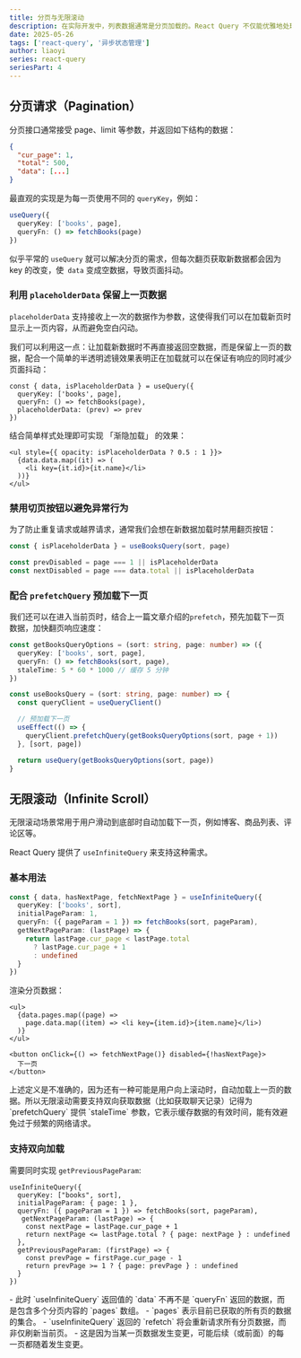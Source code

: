 ```yaml
---
title: 分页与无限滚动
description: 在实际开发中，列表数据通常是分页加载的。React Query 不仅能优雅地处理分页请求，还提供了强大的工具支持无限滚动与预加载。本文将系统介绍这两种常见场景的最佳实现方式。
date: 2025-05-26
tags: ['react-query', '异步状态管理']
author: liaoyi
series: react-query
seriesPart: 4
---
```


## 分页请求（Pagination）

分页接口通常接受 page、limit 等参数，并返回如下结构的数据：

```json
{
  "cur_page": 1,
  "total": 500,
  "data": [...]
}
```

最直观的实现是为每一页使用不同的 `queryKey`，例如：

```ts
useQuery({
  queryKey: ['books', page],
  queryFn: () => fetchBooks(page)
})
```

似乎平常的 `useQuery` 就可以解决分页的需求，但每次翻页获取新数据都会因为 key 的改变，使` data` 变成空数据，导致页面抖动。


### 利用 `placeholderData` 保留上一页数据

`placeholderData` 支持接收上一次的数据作为参数，这使得我们可以在加载新页时显示上一页内容，从而避免空白闪动。

我们可以利用这一点：让加载新数据时不再直接返回空数据，而是保留上一页的数据，配合一个简单的半透明滤镜效果表明正在加载就可以在保证有响应的同时减少页面抖动：


```tsx
const { data, isPlaceholderData } = useQuery({
  queryKey: ['books', page],
  queryFn: () => fetchBooks(page),
  placeholderData: (prev) => prev
})
```

结合简单样式处理即可实现 「渐隐加载」 的效果：

```tsx
<ul style={{ opacity: isPlaceholderData ? 0.5 : 1 }}>
  {data.data.map((it) => (
    <li key={it.id}>{it.name}</li>
  ))}
</ul>
```


### 禁用切页按钮以避免异常行为

为了防止重复请求或越界请求，通常我们会想在新数据加载时禁用翻页按钮：

```ts
const { isPlaceholderData } = useBooksQuery(sort, page)

const prevDisabled = page === 1 || isPlaceholderData
const nextDisabled = page === data.total || isPlaceholderData
```


### 配合 `prefetchQuery` 预加载下一页

我们还可以在进入当前页时，结合上一篇文章介绍的`prefetch`，预先加载下一页数据，加快翻页响应速度：


```ts
const getBooksQueryOptions = (sort: string, page: number) => ({
  queryKey: ['books', sort, page],
  queryFn: () => fetchBooks(sort, page),
  staleTime: 5 * 60 * 1000 // 缓存 5 分钟
})

const useBooksQuery = (sort: string, page: number) => {
  const queryClient = useQueryClient()

  // 预加载下一页
  useEffect(() => {
    queryClient.prefetchQuery(getBooksQueryOptions(sort, page + 1))
  }, [sort, page])

  return useQuery(getBooksQueryOptions(sort, page))
}
```


## 无限滚动（Infinite Scroll）

无限滚动场景常用于用户滑动到底部时自动加载下一页，例如博客、商品列表、评论区等。

React Query 提供了 `useInfiniteQuery` 来支持这种需求。

### 基本用法

```ts
const { data, hasNextPage, fetchNextPage } = useInfiniteQuery({
  queryKey: ['books', sort],
  initialPageParam: 1,
  queryFn: ({ pageParam = 1 }) => fetchBooks(sort, pageParam),
  getNextPageParam: (lastPage) => {
    return lastPage.cur_page < lastPage.total
      ? lastPage.cur_page + 1
      : undefined
  }
})
```

渲染分页数据：

```tsx
<ul>
  {data.pages.map((page) =>
    page.data.map((item) => <li key={item.id}>{item.name}</li>)
  )}
</ul>

<button onClick={() => fetchNextPage()} disabled={!hasNextPage}>
  下一页
</button>
```

<Callout type='warn' title="注意" >
上述定义是不准确的，因为还有一种可能是用户向上滚动时，自动加载上一页的数据。所以无限滚动需要支持双向获取数据（比如获取聊天记录）记得为 `prefetchQuery` 提供 `staleTime` 参数，它表示缓存数据的有效时间，能有效避免过于频繁的网络请求。
</Callout>



### 支持双向加载

需要同时实现 `getPreviousPageParam`:

```tsx
useInfiniteQuery({
  queryKey: ["books", sort],
  initialPageParam: { page: 1 },
  queryFn: ({ pageParam = 1 }) => fetchBooks(sort, pageParam),
   getNextPageParam: (lastPage) => {
    const nextPage = lastPage.cur_page + 1
    return nextPage <= lastPage.total ? { page: nextPage } : undefined
  },
  getPreviousPageParam: (firstPage) => {
    const prevPage = firstPage.cur_page - 1
    return prevPage >= 1 ? { page: prevPage } : undefined
  }
})
```

<Callout type='warn' title="注意" >
- 此时 `useInfiniteQuery` 返回值的 `data` 不再不是 `queryFn` 返回的数据，而是包含多个分页内容的 `pages` 数组。
- `pages` 表示目前已获取的所有页的数据的集合。
- `useInfiniteQuery` 返回的 `refetch` 将会重新请求所有分页数据，而非仅刷新当前页。
- 这是因为当某一页数据发生变更，可能后续（或前面）的每一页都随着发生变更。
</Callout>

